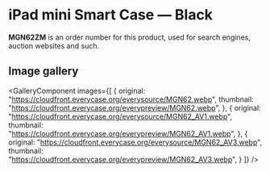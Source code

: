 
# iPad mini Smart Case — Black

<Callout type='info' emoji='👉🏻'>**MGN62ZM** is an order number for this product, used for search engines, auction websites and such.</Callout>

## Image gallery

<GalleryComponent
    images={[
      {
        original: "https://cloudfront.everycase.org/everysource/MGN62.webp",
        thumbnail: "https://cloudfront.everycase.org/everypreview/MGN62.webp",
      },
      {
        original: "https://cloudfront.everycase.org/everysource/MGN62_AV1.webp",
        thumbnail: "https://cloudfront.everycase.org/everypreview/MGN62_AV1.webp",
      },
      {
        original: "https://cloudfront.everycase.org/everysource/MGN62_AV3.webp",
        thumbnail: "https://cloudfront.everycase.org/everypreview/MGN62_AV3.webp",
      }
    ]}
  />
